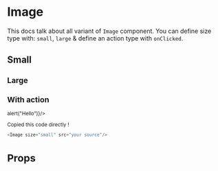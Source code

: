 

<Meta title="Atoms | Image" component={Image} />

# Image

This docs talk about all variant of `Image` component.  You can define size type with: `small`, `large` & define an action type with `onClicked`.

## Small

<Preview>
  <Story name="small">
    <Small src={src}/>
  </Story>
</Preview>

## Large

<Preview>
  <Story name="large">
    <Large src={src}/>
  </Story>
</Preview>

## With action
<Preview>
  <Story name="action">
    <WithAction onClick={e=>alert("Hello")}/>
  </Story>
</Preview>

Copied this code directly !

  ```javascript
  <Image size="small" src="your source"/>
  ```

# Props

<Props of={Image} />